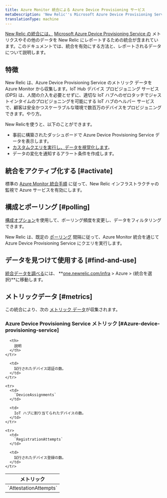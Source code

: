 ```yaml
---
title: Azure Monitor 統合による Azure Device Provisioning サービス
metaDescription: 'New Relic''s Microsoft Azure Device Provisioning Service integration: what data it reports and how to enable it.'
translationType: machine
---
```


[New Relic の統合には、](/docs/infrastructure/integrations-getting-started/getting-started/introduction-infrastructure-integrations) [Microsoft Azure Device Provisioning Service の](https://learn.microsoft.com/en-us/azure/iot-dps/) メトリクスやその他のデータを New Relic にレポートするための統合が含まれています。このドキュメントでは、統合を有効にする方法と、レポートされるデータについて説明します。

## 特徴

New Relic は、Azure Device Provisioning Service のメトリック データを Azure Monitor から収集します。IoT Hub デバイス プロビジョニング サービス (DPS) は、人間の介入を必要とせずに、適切な IoT ハブへのゼロタッチでジャストインタイムのプロビジョニングを可能にする IoT ハブのヘルパー サービスで、顧客は安全かつスケーラブルな環境で数百万のデバイスをプロビジョニングできます。やり方。

New Relicを使うと、以下のことができます。

* 事前に構築されたダッシュボードで Azure Device Provisioning Service データを表示します。
* [カスタムクエリを実行し、データを視覚化します](/docs/infrastructure/integrations-getting-started/getting-started/use-integration-data-new-relic-insights)。
* データの変化を通知するアラート条件を作成します。

## 統合をアクティブ化する [#activate]

標準の [Azure Monitor 統合手順](/docs/infrastructure/microsoft-azure-integrations/azure-integrations-list/azure-monitor) に従って、New Relic インフラストラクチャの監視で Azure サービスを有効にします。

## 構成とポーリング [#polling]

[構成オプション](/docs/infrastructure/microsoft-azure-integrations/azure-integrations-list/azure-monitor/#settings)を使用して、ポーリング頻度を変更し、データをフィルタリングできます。

New Relic は、既定の [ポーリング](/docs/infrastructure/microsoft-azure-integrations/azure-integrations-list/azure-monitor/#settings) 間隔に従って、Azure Monitor 統合を通じて Azure Device Provisioning Service にクエリを実行します。

## データを見つけて使用する [#find-and-use]

[統合データを調べる](/docs/infrastructure/integrations/find-use-infrastructure-integration-data)には、 **[one.newrelic.com/infra](https://one.newrelic.com/infra) > Azure > (統合を選択)**に移動します。

## メトリックデータ [#metrics]

この統合により、次の [メトリック データ](/docs/infrastructure/integrations-getting-started/getting-started/understand-integration-data-data-types#metric)が収集されます。

### Azure Device Provisioning Service メトリック [#Azure-device-provisioning-service]

<table>
  <thead>
    <tr>
      <th style={{ width: "300px" }}>
        メトリック
      </th>

      <th>
        説明
      </th>
    </tr>
  </thead>

  <tbody>
    <tr>
      <td>
        `AttestationAttempts`
      </td>

      <td>
        試行されたデバイス認証の数。
      </td>
    </tr>

    <tr>
      <td>
        `DeviceAssignments`
      </td>

      <td>
        IoT ハブに割り当てられたデバイスの数。
      </td>
    </tr>

    <tr>
      <td>
        `RegistrationAttempts`
      </td>

      <td>
        試行されたデバイス登録の数。
      </td>
    </tr>
  </tbody>
</table>